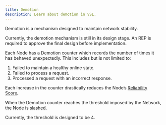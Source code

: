 ```yaml
---
title: Demotion
description: Learn about demotion in VSL.
---
```


Demotion is a mechanism designed to maintain network stability.

<Callout type="error">
  Currently, the demotion mechanism is still in its design stage. An REP is required to approve the final design before implementation.
</Callout>

Each Node has a Demotion counter which records the number of times it has behaved unexpectedly. This includes but is not limited to:

1. Failed to maintain a healthy online state.
2. Failed to process a request.
3. Processed a request with an incorrect response.

Each increase in the counter drastically reduces the Node’s [Reliability Score](./reliability-score).

When the Demotion counter reaches the threshold imposed by the Network, the Node is [slashed](./slashing).

<Callout>
  Currently, the threshold is designed to be 4.
</Callout>
